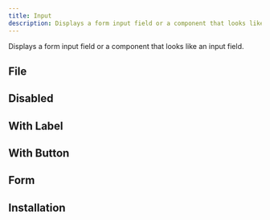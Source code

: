 ```yaml
---
title: Input
description: Displays a form input field or a component that looks like an input field.
---
```


Displays a form input field or a component that looks like an input field.


<Example path="ui/input/demo" />

## File

<Example path="ui/input/file" />

## Disabled

<Example path="ui/input/disabled" />

## With Label

<Example path="ui/input/with-label" />

## With Button

<Example path="ui/input/with-button" />

## Form

<Example path="ui/input/form" />

## Installation


<InstallationGuide path="ui/input" />
